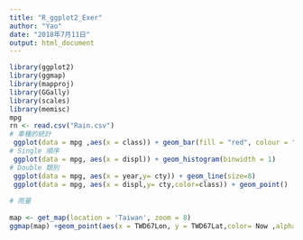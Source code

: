 ```yaml
---
title: "R_ggplot2_Exer"
author: "Yao"
date: "2018年7月11日"
output: html_document
---
```



```r
library(ggplot2)
library(ggmap)
library(mapproj)
library(GGally)
library(scales)
library(memisc)
mpg
rn <- read.csv("Rain.csv")
# 車種的統計
 ggplot(data = mpg ,aes(x = class)) + geom_bar(fill = "red", colour = "blue")
# Single 順序 
 ggplot(data = mpg, aes(x = displ)) + geom_histogram(binwidth = 1)
# Double 類別 
 ggplot(data = mpg, aes(x = year,y= cty)) + geom_line(size=8)
 ggplot(data = mpg, aes(x = displ,y= cty,color=class)) + geom_point()
 
# 雨量
 
map <- get_map(location = 'Taiwan', zoom = 8)
ggmap(map) +geom_point(aes(x = TWD67Lon, y = TWD67Lat,color= Now ,alpha = Now * 10), data = rn)+ggtitle("日累積降雨量  \n 單位：毫米 \n 資料來源：政府資料公開平台")
```

